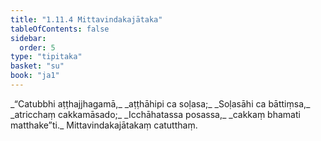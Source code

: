 ```yaml
---
title: "1.11.4 Mittavindakajātaka"
tableOfContents: false
sidebar:
  order: 5
type: "tipitaka"
basket: "su"
book: "ja1"
---
```



<DynamicBreadcrumb />

<Division number="104" book="ja1">

<Paragraph number="231" type="verses" book="ja1">
_“Catubbhi aṭṭhajjhagamā,_  
_aṭṭhāhipi ca soḷasa;_  
_Soḷasāhi ca bāttiṃsa,_  
_atricchaṃ cakkamāsado;_  
_Icchāhatassa posassa,_  
_cakkaṃ bhamati matthake”ti._  


</Paragraph>
</Division>

<Paragraph number="232" type="center" book="ja1">
Mittavindakajātakaṃ catutthaṃ.
</Paragraph>